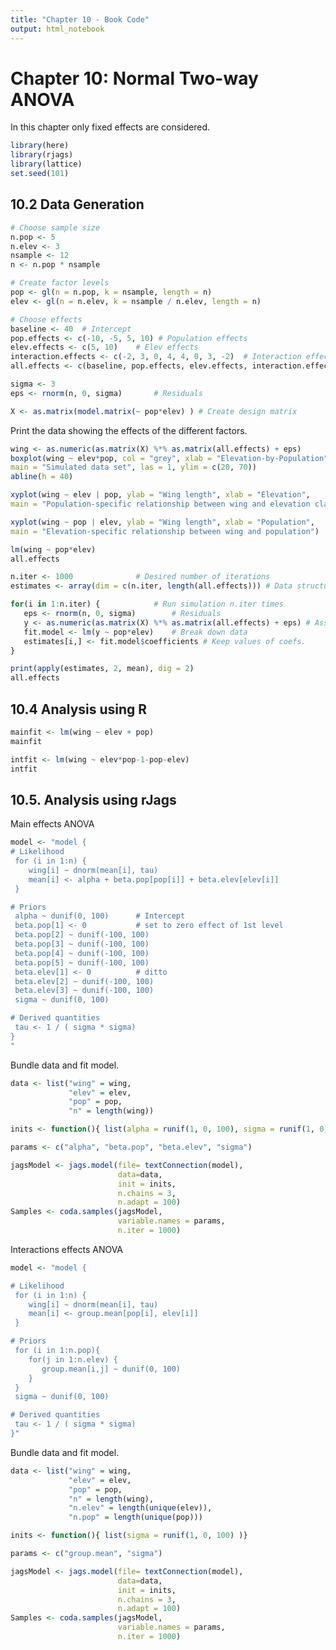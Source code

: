 ```yaml
---
title: "Chapter 10 - Book Code"
output: html_notebook
---
```


# Chapter 10: Normal Two-way ANOVA

In this chapter only fixed effects are considered. 

```r
library(here)
library(rjags)
library(lattice)
set.seed(101)
```

## 10.2 Data Generation

```r
# Choose sample size
n.pop <- 5
n.elev <- 3
nsample <- 12
n <- n.pop * nsample

# Create factor levels
pop <- gl(n = n.pop, k = nsample, length = n)
elev <- gl(n = n.elev, k = nsample / n.elev, length = n)

# Choose effects
baseline <- 40	# Intercept
pop.effects <- c(-10, -5, 5, 10) # Population effects
elev.effects <- c(5, 10)	# Elev effects
interaction.effects <- c(-2, 3, 0, 4, 4, 0, 3, -2)	# Interaction effects
all.effects <- c(baseline, pop.effects, elev.effects, interaction.effects)

sigma <- 3
eps <- rnorm(n, 0, sigma)		# Residuals

X <- as.matrix(model.matrix(~ pop*elev) ) # Create design matrix

```

Print the data showing the effects of the different factors.

```r
wing <- as.numeric(as.matrix(X) %*% as.matrix(all.effects) + eps)
boxplot(wing ~ elev*pop, col = "grey", xlab = "Elevation-by-Population", ylab = "Wing length", 
main = "Simulated data set", las = 1, ylim = c(20, 70))
abline(h = 40)
```

```r
xyplot(wing ~ elev | pop, ylab = "Wing length", xlab = "Elevation", 
main = "Population-specific relationship between wing and elevation class")
```

```r
xyplot(wing ~ pop | elev, ylab = "Wing length", xlab = "Population", 
main = "Elevation-specific relationship between wing and population")
```

```r
lm(wing ~ pop*elev)
all.effects

n.iter <- 1000				# Desired number of iterations
estimates <- array(dim = c(n.iter, length(all.effects))) # Data structure to hold results

for(i in 1:n.iter) {			# Run simulation n.iter times
   eps <- rnorm(n, 0, sigma)		# Residuals 
   y <- as.numeric(as.matrix(X) %*% as.matrix(all.effects) + eps) # Assemble data
   fit.model <- lm(y ~ pop*elev)	# Break down data
   estimates[i,] <- fit.model$coefficients # Keep values of coefs.
}

print(apply(estimates, 2, mean), dig = 2)
all.effects
```

## 10.4 Analysis using R

```r
mainfit <- lm(wing ~ elev + pop)
mainfit

intfit <- lm(wing ~ elev*pop-1-pop-elev)
intfit
```

## 10.5. Analysis using rJags

Main effects ANOVA

```r
model <- "model {
# Likelihood
 for (i in 1:n) {
    wing[i] ~ dnorm(mean[i], tau) 
    mean[i] <- alpha + beta.pop[pop[i]] + beta.elev[elev[i]]
 }

# Priors
 alpha ~ dunif(0, 100)		# Intercept
 beta.pop[1] <- 0			# set to zero effect of 1st level
 beta.pop[2] ~ dunif(-100, 100)
 beta.pop[3] ~ dunif(-100, 100)
 beta.pop[4] ~ dunif(-100, 100)
 beta.pop[5] ~ dunif(-100, 100)
 beta.elev[1] <- 0			# ditto
 beta.elev[2] ~ dunif(-100, 100)
 beta.elev[3] ~ dunif(-100, 100)
 sigma ~ dunif(0, 100)

# Derived quantities
 tau <- 1 / ( sigma * sigma)
}
"
```

Bundle data and fit model.

```r
data <- list("wing" = wing,
             "elev" = elev,
             "pop" = pop,
             "n" = length(wing))

inits <- function(){ list(alpha = runif(1, 0, 100), sigma = runif(1, 0, 100) )}

params <- c("alpha", "beta.pop", "beta.elev", "sigma")

jagsModel <- jags.model(file= textConnection(model),
                        data=data,
                        init = inits,
                        n.chains = 3, 
                        n.adapt = 100)
Samples <- coda.samples(jagsModel, 
                        variable.names = params, 
                        n.iter = 1000)
```

Interactions effects ANOVA

```r
model <- "model {

# Likelihood
 for (i in 1:n) {
    wing[i] ~ dnorm(mean[i], tau) 
    mean[i] <- group.mean[pop[i], elev[i]]
 }

# Priors
 for (i in 1:n.pop){
    for(j in 1:n.elev) {
       group.mean[i,j] ~ dunif(0, 100)
    }
 }
 sigma ~ dunif(0, 100)

# Derived quantities
 tau <- 1 / ( sigma * sigma)
}"
```

Bundle data and fit model.

```r
data <- list("wing" = wing,
             "elev" = elev,
             "pop" = pop,
             "n" = length(wing),
             "n.elev" = length(unique(elev)),
             "n.pop" = length(unique(pop)))

inits <- function(){ list(sigma = runif(1, 0, 100) )}

params <- c("group.mean", "sigma")

jagsModel <- jags.model(file= textConnection(model),
                        data=data,
                        init = inits,
                        n.chains = 3, 
                        n.adapt = 100)
Samples <- coda.samples(jagsModel, 
                        variable.names = params, 
                        n.iter = 1000)
```

